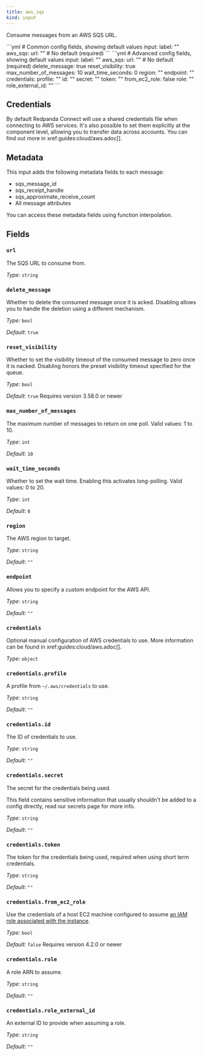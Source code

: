 ```yaml
---
title: aws_sqs
kind: input
---
```


Consume messages from an AWS SQS URL.


<Tabs>
<TabItem label="Common">
```yml
# Common config fields, showing default values
input:
  label: ""
  aws_sqs:
    url: "" # No default (required)
```
</TabItem>
<TabItem label="Advanced">
```yml
# Advanced config fields, showing default values
input:
  label: ""
  aws_sqs:
    url: "" # No default (required)
    delete_message: true
    reset_visibility: true
    max_number_of_messages: 10
    wait_time_seconds: 0
    region: ""
    endpoint: ""
    credentials:
      profile: ""
      id: ""
      secret: ""
      token: ""
      from_ec2_role: false
      role: ""
      role_external_id: ""
```
</TabItem>
</Tabs>

## Credentials

By default Redpanda Connect will use a shared credentials file when connecting to AWS
services. It's also possible to set them explicitly at the component level,
allowing you to transfer data across accounts. You can find out more in
xref:guides:cloud/aws.adoc[].

## Metadata

This input adds the following metadata fields to each message:

- sqs_message_id
- sqs_receipt_handle
- sqs_approximate_receive_count
- All message attributes

You can access these metadata fields using
function interpolation.

## Fields

### `url`

The SQS URL to consume from.


*Type*: `string`


### `delete_message`

Whether to delete the consumed message once it is acked. Disabling allows you to handle the deletion using a different mechanism.


*Type*: `bool`

*Default*: `true`

### `reset_visibility`

Whether to set the visibility timeout of the consumed message to zero once it is nacked. Disabling honors the preset visibility timeout specified for the queue.


*Type*: `bool`

*Default*: `true`
Requires version 3.58.0 or newer

### `max_number_of_messages`

The maximum number of messages to return on one poll. Valid values: 1 to 10.


*Type*: `int`

*Default*: `10`

### `wait_time_seconds`

Whether to set the wait time. Enabling this activates long-polling. Valid values: 0 to 20.


*Type*: `int`

*Default*: `0`

### `region`

The AWS region to target.


*Type*: `string`

*Default*: `""`

### `endpoint`

Allows you to specify a custom endpoint for the AWS API.


*Type*: `string`

*Default*: `""`

### `credentials`

Optional manual configuration of AWS credentials to use. More information can be found in xref:guides:cloud/aws.adoc[].


*Type*: `object`


### `credentials.profile`

A profile from `~/.aws/credentials` to use.


*Type*: `string`

*Default*: `""`

### `credentials.id`

The ID of credentials to use.


*Type*: `string`

*Default*: `""`

### `credentials.secret`

The secret for the credentials being used.
<Aside type="caution" title="Sensitive Information">
	This field contains sensitive information that usually shouldn't be added to a config directly, read our secrets page for more info.
</Aside>



*Type*: `string`

*Default*: `""`

### `credentials.token`

The token for the credentials being used, required when using short term credentials.


*Type*: `string`

*Default*: `""`

### `credentials.from_ec2_role`

Use the credentials of a host EC2 machine configured to assume [an IAM role associated with the instance](https://docs.aws.amazon.com/IAM/latest/UserGuide/id_roles_use_switch-role-ec2.html).


*Type*: `bool`

*Default*: `false`
Requires version 4.2.0 or newer

### `credentials.role`

A role ARN to assume.


*Type*: `string`

*Default*: `""`

### `credentials.role_external_id`

An external ID to provide when assuming a role.


*Type*: `string`

*Default*: `""`



